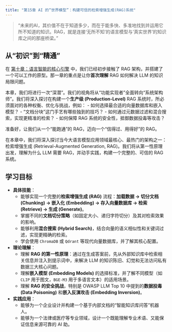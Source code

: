 ```yaml
---
title: "第15章 AI 的“世界模型”：构建可信的检索增强生成(RAG)系统"
---
```


> "未来的AI，其价值不在于知道多少，而在于能多快、多准地找到并运用它所不知道的知识。RAG，就是连接‘无所不知’的语言模型与‘真实世界’的知识库之间的那座桥梁。"

::: {.callout-note}
## 从“初识”到“精通”

在 [第十章：语言智能的核心引擎](ch10/index.qmd) 中，我们已经初步接触了 RAG 架构，并搭建了一个可以工作的原型。那一章的重点是让你**首次理解** RAG 如何解决 LLM 的知识局限问题。

本章，我们将进行一次“深潜”。我们的视角将从“功能实现者”全面转向“系统架构师”。我们将深入探讨在构建一个**生产级 (Production-Level)** RAG 系统时，所必须面对的各种权衡、优化与挑战，例如：
- 如何选择最合适的向量数据库和嵌入模型？
- “文档分块”这门手艺有哪些独到的技巧？
- 如何通过元数据过滤和混合搜索，实现更精准的检索？
- 如何保障 RAG 系统的安全性，抵御数据投毒等攻击？

准备好，让我们从一个“能跑通”的 RAG，迈向一个“信得过、用得好”的 RAG。
:::

在本章中，我们将深入探讨当今大语言模型应用领域最核心、最热门的架构之一：检索增强生成 (Retrieval-Augmented Generation, RAG)。我们将从第一性原理出发，理解为什么 LLM 需要 RAG，并动手实践，构建一个完整的、可信的 RAG 系统。

## 学习目标

- **具体技能**：
  - 能够实现一个完整的**检索增强生成 (RAG)** 流程：**加载数据 -> 切分文档 (Chunking) -> 嵌入化 (Embedding) -> 存入向量数据库 -> 检索 (Retrieve) -> 生成 (Generate)**。
  - 掌握不同的**文档切分策略**（如固定大小、递归字符切分）及其对检索效果的影响。
  - 能够利用**混合搜索 (Hybrid Search)**，结合向量的语义相似性和关键词过滤，实现更精确的检索。
  - 学会使用 `ChromaDB` 或 `Qdrant` 等现代向量数据库，并了解其核心配置。
- **理论理解**：
  - 理解 **RAG 的第一性原理**：通过在生成答案前，先从外部知识库中检索相关信息并注入到提示词中，来解决 LLM 的知识陈旧、幻觉和无法访问私有数据三大核心问题。
  - 理解**嵌入模型 (Embedding Models)** 的选择标准，并了解不同模型（如 `CLIP` 用于图文，`BGE-M3` 用于多语言文本）的适用场景。
  - 理解 **RAG 的安全挑战**，特别是 OWASP LLM Top 10 中提到的**数据投毒 (Data Poisoning)** 和**嵌入反演攻击 (Embedding Inversion)**。
- **实践应用**：
  - 能够为一个企业设计并构建一个基于内部文档的“智能知识库问答”机器人。
  - 能够为一个法律或医疗等专业领域，设计一个既能理解专业术语、又能保证信息来源可靠的 AI 助。
